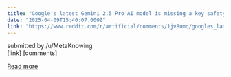 ```yaml
---
title: "Google's latest Gemini 2.5 Pro AI model is missing a key safety report in apparent violation of promises the company made to the U.S. government and at international summits"
date: "2025-04-09T15:40:07.000Z"
link: "https://www.reddit.com/r/artificial/comments/1jv8umq/googles_latest_gemini_25_pro_ai_model_is_missing/"
---
```


submitted by    /u/MetaKnowing  
 [link]   [comments]

[Read more](https://www.reddit.com/r/artificial/comments/1jv8umq/googles_latest_gemini_25_pro_ai_model_is_missing/)
